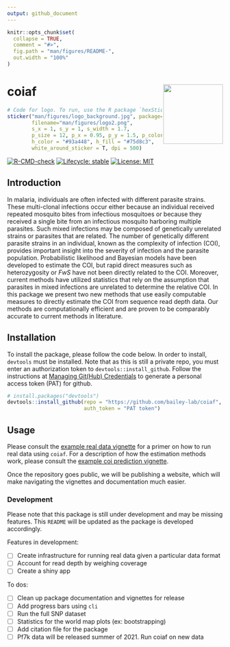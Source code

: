 ```yaml
---
output: github_document
---
```


<!-- README.md is generated from README.Rmd. Please edit that file -->

```r
knitr::opts_chunk$set(
  collapse = TRUE,
  comment = "#>",
  fig.path = "man/figures/README-",
  out.width = "100%"
)
```

# coiaf <a href='https://bailey-lab.github.io/coiaf/'><img src='man/figures/logo.png' align="right" height="139" /></a>

```r
# Code for logo. To run, use the R package `hexSticker`
sticker("man/figures/logo_background.jpg", package="coiaf", 
        filename="man/figures/logo2.png", 
        s_x = 1, s_y = 1, s_width = 1.7,
        p_size = 12, p_x = 0.95, p_y = 1.5, p_color = "#fdead4",
        h_color = "#93a448", h_fill = "#75d8c3",
        white_around_sticker = T, dpi = 500)
```

<!-- badges: start -->
[![R-CMD-check](https://github.com/bailey-lab/coiaf/workflows/R-CMD-check/badge.svg)](https://github.com/bailey-lab/coiaf/actions)
[![Lifecycle: stable](https://img.shields.io/badge/lifecycle-stable-brightgreen.svg)](https://lifecycle.r-lib.org/articles/stages.html#stable)
[![License: MIT](https://img.shields.io/badge/License-MIT-yellow.svg)](https://opensource.org/licenses/MIT)
<!-- badges: end -->

## Introduction
In malaria, individuals are often infected with different parasite strains. 
These multi-clonal infections occur either because an individual received 
repeated mosquito bites from infectious mosquitoes or because they received a 
single bite from an infectious mosquito harboring multiple parasites. Such mixed
infections may be composed of genetically unrelated strains or parasites that 
are related. The number of genetically different parasite strains in an 
individual, known as the complexity of infection (COI), provides important 
insight into the severity of infection and the parasite population. 
Probabilistic likelihood and Bayesian models have been developed to estimate the
COI, but rapid direct measures such as heterozygosity or *FwS* have not been 
directly related to the COI. Moreover, current methods have utilized statistics
that rely on the assumption that parasites in mixed infections are unrelated to
determine the relative COI. In this package we present two new methods that use
easily computable measures to directly estimate the COI from sequence read depth
data. Our methods are computationally efficient and are proven to be comparably
accurate to current methods in literature.

## Installation
To install the package, please follow the code below. In order to install,
`devtools` must be installed. Note that as this is still a private repo, you
must enter an authorization token to `devtools::install_github`. Follow the
instructions at [Managing Git(Hub)
Credentials](https://usethis.r-lib.org/articles/articles/git-credentials.html)
to generate a personal access token (PAT) for github.
```r
# install.packages("devtools")
devtools::install_github(repo = "https://github.com/bailey-lab/coiaf",
                         auth_token = "PAT token")
```


## Usage
Please consult the [example real data vignette](https://github.com/bailey-lab/coiaf/blob/master/analysis/vignettes/example_real_data.Rmd)
for a primer on how to run real data using `coiaf`. For a description of how
the estimation methods work, please consult the 
[example coi prediction vignette](https://github.com/bailey-lab/coiaf/blob/master/analysis/vignettes/example_coi_prediction.Rmd).

Once the repository goes public, we will be publishing a website, which will
make navigating the vignettes and documentation much easier.

<!-- In order to run real data, please refer to the Articles drop down menu. Several -->
<!-- articles are provided which detail how the algorithm works, how data was  -->
<!-- simulated to test the algorithm, and importantly how to run real data. -->
<!-- A short example on running real data is included and outlines the necessary -->
<!-- data structure as well as the commands to run. -->

### Development
Please note that this package is still under development and may be missing 
features. This `README` will be updated as the package is developed accordingly.

Features in development:

- [ ] Create infrastructure for running real data given a particular data format
- [ ] Account for read depth by weighing coverage
- [ ] Create a shiny app

To dos:

- [ ] Clean up package documentation and vignettes for release
- [ ] Add progress bars using `cli`
- [ ] Run the full SNP dataset
- [ ] Statistics for the world map plots (ex: bootstrapping)
- [ ] Add citation file for the package
- [ ] Pf7k data will be released summer of 2021. Run coiaf on new data

